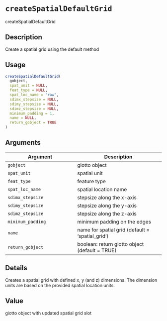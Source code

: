 # `createSpatialDefaultGrid`

createSpatialDefaultGrid


## Description

Create a spatial grid using the default method


## Usage

```r
createSpatialDefaultGrid(
  gobject,
  spat_unit = NULL,
  feat_type = NULL,
  spat_loc_name = "raw",
  sdimx_stepsize = NULL,
  sdimy_stepsize = NULL,
  sdimz_stepsize = NULL,
  minimum_padding = 1,
  name = NULL,
  return_gobject = TRUE
)
```


## Arguments

Argument      |Description
------------- |----------------
`gobject`     |     giotto object
`spat_unit`     |     spatial unit
`feat_type`     |     feature type
`spat_loc_name`     |     spatial location name
`sdimx_stepsize`     |     stepsize along the x-axis
`sdimy_stepsize`     |     stepsize along the y-axis
`sdimz_stepsize`     |     stepsize along the z-axis
`minimum_padding`     |     minimum padding on the edges
`name`     |     name for spatial grid (default = 'spatial_grid')
`return_gobject`     |     boolean: return giotto object (default = TRUE)


## Details

Creates a spatial grid with defined x, y (and z) dimensions.
 The dimension units are based on the provided spatial location units.


## Value

giotto object with updated spatial grid slot


